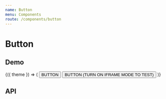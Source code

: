 ```yaml
---
name: Button
menu: Components
route: /components/button
---
```





# Button

## Demo

<Playground>
  <ThemeConsumer>
    {({ theme }) => (
      <React.Fragment>
        <Button theme={theme}>BUTTON</Button>
        <Button
          responsive
          theme={theme}
          style={{
            marginTop: 20,
          }}
        >
          BUTTON (TURN ON IFRAME MODE TO TEST)
        </Button>
      </React.Fragment>
    )}
  </ThemeConsumer>
</Playground>

## API

<Props of={Button} />
